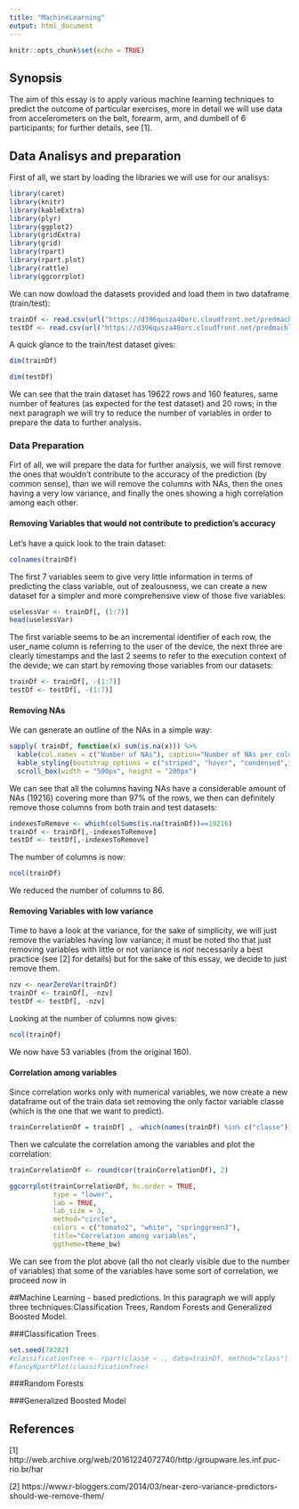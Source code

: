 ```yaml
---
title: "MachineLearning"
output: html_document
---
```


```r
knitr::opts_chunk$set(echo = TRUE)
```

## Synopsis

The aim of this essay is to apply various machine learning techniques to predict the outcome of particular exercises, more in  detail we will use data from accelerometers on the belt, forearm, arm, and dumbell of 6 participants; for further details, see [1].

## Data Analisys and preparation
First of all, we start by loading the libraries we will use for our analisys:
```r
library(caret)
library(knitr)
library(kableExtra)
library(plyr)
library(ggplot2)
library(gridExtra)
library(grid)
library(rpart)
library(rpart.plot)
library(rattle)
library(ggcorrplot)
```

We can now dowload the datasets provided and load them in two dataframe (train/test):

```r
trainDf <- read.csv(url("https://d396qusza40orc.cloudfront.net/predmachlearn/pml-training.csv"),header=TRUE)
testDf <- read.csv(url("https://d396qusza40orc.cloudfront.net/predmachlearn/pml-testing.csv"),header=TRUE)
```

A quick glance to the train/test dataset gives:

```r
dim(trainDf)
```
```r
dim(testDf)
```

We can see that the train dataset has 19622 rows and 160 features, same number of features (as expected for the test dataset) and 20 rows; in the next paragraph we will try to reduce the number of variables in order to prepare the data to further analysis.


### Data Preparation
Firt of all, we will prepare the data for further analysis, we will first remove the ones that wouldn't contribute to the accuracy of the prediction (by common sense), than we will remove the columns with NAs, then the ones having a very low variance, and finally the ones showing a high correlation among each other.

#### Removing Variables that would not contribute to prediction's accuracy
Let's have a quick look to the train dataset:

```r
colnames(trainDf)
```

The first 7 variables seem to give very little information in terms of predicting the class variable, out of zealousness, we can create a new dataset for a simpler and more comprehensive view of those five variables:

```r
uselessVar <- trainDf[, (1:7)]
head(uselessVar)
```

The first variable seems to be an incremental identifier of each row, the user_name column is referring to the user of the device, the next three are clearly timestamps and the last 2 seems to refer to the execution context of the devide; we can start by removing those variables from our datasets:

```r
trainDf <- trainDf[, -(1:7)]
testDf <- testDf[, -(1:7)]
```





#### Removing NAs

We can generate an outline of the NAs in a simple way:

```r
sapply( trainDf, function(x) sum(is.na(x))) %>%
  kable(col.names = c("Number of NAs"), caption="Number of NAs per column") %>%
  kable_styling(bootstrap_options = c("striped", "hover", "condensed",fixed_thead = T)) %>%
  scroll_box(width = "500px", height = "200px")
```

We can see that all the columns having NAs have a considerable amount of NAs (19216) covering more than  97% of the rows, we then can definitely remove those columns from both train and test datasets:

```r
indexesToRemove <- which(colSums(is.na(trainDf))==19216) 
trainDf <- trainDf[,-indexesToRemove]
testDf <- testDf[,-indexesToRemove]
```

The number of columns is now:

```r
ncol(trainDf)
```

We reduced the number of columns to 86.

#### Removing Variables with low variance
Time to have a look at the variance, for the sake of simplicity, we will just remove the variables having low variance; it must be noted tho that just removing variables with little or not variance is *not* necessarily a best practice (see [2] for details) but for the sake of this essay, we decide to just remove them.


```r
nzv <- nearZeroVar(trainDf)
trainDf <- trainDf[, -nzv]
testDf <- testDf[, -nzv]
```

Looking at the number of columns now gives:

```r
ncol(trainDf)
```

We now have 53 variables (from the original 160).

#### Correlation among variables
Since correlation works only with numerical variables, we now create a new dataframe out of the train data set removing the only factor variable classe (which is the one that we want to predict).


```r
trainCorrelationDf = trainDf[ , -which(names(trainDf) %in% c("classe"))]
```

Then we calculate the correlation among the variables and plot the correlation:

```r
trainCorrelationDf <- round(cor(trainCorrelationDf), 2)

ggcorrplot(trainCorrelationDf, hc.order = TRUE, 
           type = "lower", 
           lab = TRUE, 
           lab_size = 3, 
           method="circle", 
           colors = c("tomato2", "white", "springgreen3"), 
           title="Correlation among variables", 
           ggtheme=theme_bw)
```

We can see from the plot above (all tho not clearly visible due to the number of variables) that some of the variables have some sort of correlation, we proceed now in


##Machine Learning - based predictions.
In this paragraph we will apply three techniques:Classification Trees, Random Forests and Generalized Boosted Model.

###Classification Trees

```r
set.seed(78282)
#classificationTree <- rpart(classe ~ ., data=trainDf, method="class")
#fancyRpartPlot(classificationTree)
```



###Random Forests

###Generalized Boosted Model



## References
[1] http://web.archive.org/web/20161224072740/http:/groupware.les.inf.puc-rio.br/har

[2] https://www.r-bloggers.com/2014/03/near-zero-variance-predictors-should-we-remove-them/

